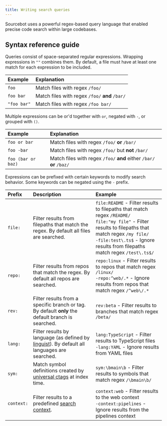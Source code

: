 ```yaml
---
title: Writing search queries
---
```


Sourcebot uses a powerful regex-based query language that enabled precise code search within large codebases.


## Syntax reference guide

Queries consist of space-separated regular expressions. Wrapping expressions in `""` combines them. By default, a file must have at least one match for each expression to be included.

| Example | Explanation |
| :--- | :--- |
| `foo` | Match files with regex `/foo/` |
| `foo bar` | Match files with regex `/foo/` **and** `/bar/` |
| `"foo bar"` | Match files with regex `/foo bar/` |

Multiple expressions can be or'd together with `or`, negated with `-`, or grouped with `()`.

| Example | Explanation |
| :--- | :--- |
| `foo or bar` | Match files with regex `/foo/` **or** `/bar/` |
| `foo -bar` | Match files with regex `/foo/` but **not** `/bar/` |
| `foo (bar or baz)` | Match files with regex `/foo/` **and** either `/bar/` **or** `/baz/` |

Expressions can be prefixed with certain keywords to modify search behavior. Some keywords can be negated using the `-` prefix.

| Prefix | Description | Example |
| :--- | :--- | :--- |
| `file:` | Filter results from filepaths that match the regex. By default all files are searched. | `file:README` - Filter results to filepaths that match regex `/README/`<br/>`file:"my file"` - Filter results to filepaths that match regex `/my file/`<br/>`-file:test\.ts$` - Ignore results from filepaths match regex `/test\.ts$/` |
| `repo:` | Filter results from repos that match the regex. By default all repos are searched. | `repo:linux` - Filter results to repos that match regex `/linux/`<br/>`-repo:^web/.*` - Ignore results from repos that match regex `/^web\/.*` |
| `rev:` | Filter results from a specific branch or tag. By default **only** the default branch is searched. | `rev:beta` - Filter results to branches that match regex `/beta/` |
| `lang:` | Filter results by language (as defined by [linguist](https://github.com/github-linguist/linguist/blob/main/lib/linguist/languages.yml)). By default all languages are searched. | `lang:TypeScript` - Filter results to TypeScript files<br/>`-lang:YAML` - Ignore results from YAML files |
| `sym:` | Match symbol definitions created by [universal ctags](https://ctags.io/) at index time. | `sym:\bmain\b` - Filter results to symbols that match regex `/\bmain\b/` |
| `context:` | Filter results to a predefined [search context](/docs/features/search/search-contexts). | `context:web` - Filter results to the web context<br/>`-context:pipelines` - Ignore results from the pipelines context |